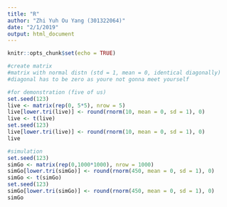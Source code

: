 ```yaml
---
title: "R"
author: "Zhi Yuh Ou Yang (301322064)"
date: "2/1/2019"
output: html_document
---
```


```r
knitr::opts_chunk$set(echo = TRUE)
```

```r
#create matrix
#matrix with normal distn (std = 1, mean = 0, identical diagonally)
#diagonal has to be zero as youre not gonna meet yourself

#for demonstration (five of us)
set.seed(123)
live <- matrix(rep(0, 5*5), nrow = 5)
live[lower.tri(live)] <- round(rnorm(10, mean = 0, sd = 1), 0)
live <- t(live)
set.seed(123)
live[lower.tri(live)] <- round(rnorm(10, mean = 0, sd = 1), 0)
live
```

```r
#simulation
set.seed(123)
simGo <- matrix(rep(0,1000*1000), nrow = 1000)
simGo[lower.tri(simGo)] <- round(rnorm(450, mean = 0, sd = 1), 0)
simGo <- t(simGo)
set.seed(123)
simGo[lower.tri(simGo)] <- round(rnorm(450, mean = 0, sd = 1), 0)
simGo
```

